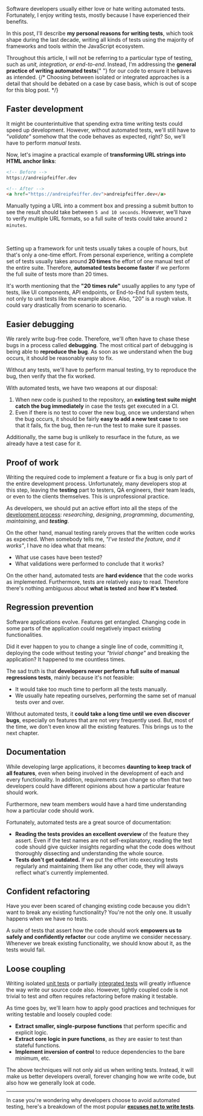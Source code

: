



Software developers usually either love or hate writing automated tests. Fortunately, I enjoy writing tests, mostly because I have experienced their benefits.

In this post, I'll describe **my personal reasons for writing tests**, which took shape during the last decade, writing all kinds of tests using the majority of frameworks and tools within the JavaScript ecosystem.

<Note>
  Throughout this article, I will not be referring to a particular type of
  testing, such as <em>unit, integration, or end-to-end</em>. Instead, I'm
  addressing the <strong>general practice of writing automated tests</strong>{" "}
  for our code to ensure it behaves as intended.
  {/* Choosing between isolated
  or integrated approaches is a detail that should be debated on a case by case basis,
  which is out of scope for this blog post. */}
</Note>

## Faster development

It might be counterintuitive that spending extra time writing tests could speed up development. However, without automated tests, we'll still have to _"validate"_ somehow that the code behaves as expected, right? So, we'll have to perform _manual tests_.

Now, let's imagine a practical example of **transforming URL strings into HTML anchor links**:

```html
<!-- Before -->
https://andreipfeiffer.dev

<!-- After -->
<a href="https://andreipfeiffer.dev">andreipfeiffer.dev</a>
```

Manually typing a URL into a comment box and pressing a submit button to see the result should take between `5 and 10 seconds`. However, we'll have to verify multiple URL formats, so a full suite of tests could take around `2 minutes`.

<!-- - **Implement a shopping cart page**, where we can add and remove items, change quantities, calculate shipping cost based on location, apply discounts taxes, calculate taxes, and display the total amount to pay. Manually performing a full suite of tests could take around `5 minutes`.
- **Add a new API endpoint to update a resource**. Without a test framework setup, we'll have to call the endpoint manually using a tool like [Postman](https://www.postman.com/). We'll specify the required payload or query params and observe the response and potential side effects, like database updates or calls to other services. When considering endpoints that read and update multiple resources, performing a full suite of tests can take up to `10 minutes`. -->

<br />

Setting up a framework for unit tests usually takes a couple of hours, but that's only a one-time effort. From personal experience, writing a complete set of tests usually takes around **20 times** the effort of one manual test of the entire suite. Therefore, **automated tests become faster** if we perform the full suite of tests more than 20 times.

<Note>
  It's worth mentioning that the <strong>"20 times rule"</strong> usually
  applies to any type of tests, like UI components, API endpoints, or End-to-End
  full system tests, not only to unit tests like the example above. Also, "20"
  is a rough value. It could vary drastically from scenario to scenario.
</Note>

## Easier debugging

We rarely write bug-free code. Therefore, we'll often have to chase these bugs in a process called **debugging**. The most critical part of debugging is being able to **reproduce the bug**. As soon as we understand when the bug occurs, it should be reasonably easy to fix.

Without any tests, we'll have to perform manual testing, try to reproduce the bug, then verify that the fix worked.

With automated tests, we have two weapons at our disposal:

1. When new code is pushed to the repository, an **existing test suite might catch the bug immediately** in case the tests get executed in a CI.
2. Even if there is no test to cover the new bug, once we understand when the bug occurs, it should be fairly **easy to add a new test case** to see that it fails, fix the bug, then re-run the test to make sure it passes.

Additionally, the same bug is unlikely to resurface in the future, as we already have a test case for it.

## Proof of work

Writing the required code to implement a feature or fix a bug is only part of the entire development process. Unfortunately, many developers stop at this step, leaving the **testing** part to testers, QA engineers, their team leads, or even to the clients themselves. This is unprofessional practice.

As developers, we should put an active effort into all the steps of the [development process](https://en.wikipedia.org/wiki/Software_development): _researching_, _designing_, _programming_, _documenting_, _maintaining_, and _**testing**_.

On the other hand, manual testing rarely proves that the written code works as expected. When somebody tells me, _"I've tested the feature, and it works"_, I have no idea what that means:

- What use cases have been tested?
- What validations were performed to conclude that it works?

On the other hand, automated tests are **hard evidence** that the code works as implemented. Furthermore, tests are relatively easy to read. Therefore there's nothing ambiguous about **what is tested** and **how it's tested**.

<!-- Now, code could be implemented incorrectly, and the tests might pass because they make faulty assertions. However, problems like this should be caught during the QA process. -->

## Regression prevention

Software applications evolve. Features get entangled. Changing code in some parts of the application could negatively impact existing functionalities.

Did it ever happen to you to change a single line of code, committing it, deploying the code without testing your _"trivial change"_ and breaking the application? It happened to me countless times.

The sad truth is that **developers never perform a full suite of manual regressions tests**, mainly because it's not feasible:

- It would take too much time to perform all the tests manually.
- We usually hate repeating ourselves, performing the same set of manual tests over and over.

Without automated tests, it **could take a long time until we even discover bugs**, especially on features that are not very frequently used. But, most of the time, we don't even know all the existing features. This brings us to the next chapter.

## Documentation

While developing large applications, it becomes **daunting to keep track of all features**, even when being involved in the development of each and every functionality. In addition, requirements can change so often that two developers could have different opinions about how a particular feature should work.

Furthermore, new team members would have a hard time understanding how a particular code should work.

Fortunately, automated tests are a great source of documentation:

- **Reading the tests provides an excellent overview** of the feature they assert. Even if the test names are not self-explanatory, reading the test code should give quicker insights regarding what the code does without thoroughly dissecting and understanding the whole source.
- **Tests don't get outdated.** If we put the effort into executing tests regularly and maintaining them like any other code, they will always reflect what's currently implemented.

## Confident refactoring

Have you ever been scared of changing existing code because you didn't want to break any existing functionality? You're not the only one. It usually happens when we have no tests.

A suite of tests that assert how the code should work **empowers us to safely and confidently refactor** our code anytime we consider necessary. Whenever we break existing functionality, we should know about it, as the tests would fail.

## Loose coupling

Writing isolated [unit tests](/blog/2022/a-decade-of-testing#unit-testing) or partially [integrated tests](/blog/2022/a-decade-of-testing#api-endpoints-testing) will greatly influence the way write our source code also. However, tightly coupled code is not trivial to test and often requires refactoring before making it testable.

As time goes by, we'll learn how to apply good practices and techniques for writing testable and loosely coupled code:

- **Extract smaller, single-purpose functions** that perform specific and explicit logic.
- **Extract core logic in pure functions**, as they are easier to test than stateful functions.
- **Implement inversion of control** to reduce dependencies to the bare minimum, etc.

The above techniques will not only aid us when writing tests. Instead, it will make us better developers overall, forever changing how we write code, but also how we generally look at code.

---

In case you're wondering why developers choose to avoid automated testing, here's a breakdown of the most popular [**excuses not to write tests**](/blog/2022/excuses-for-not-writing-tests).
